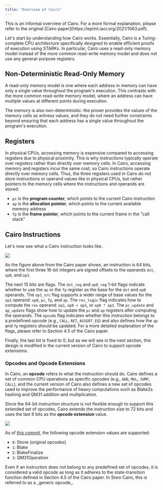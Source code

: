 ```yaml
---
title: "Overview of Cairo"
---
```


<Note>
This is an informal overview of Cairo. For a more formal explanation, please refer to the original [Cairo paper](https://eprint.iacr.org/2021/1063.pdf).
</Note>

Let's start by understanding how Cairo works. Essentially, Cairo is a Turing-complete CPU architecture specifically designed to enable efficient proofs of execution using STARKs. In particular, Cairo uses a read-only memory model instead of the more common read-write memory model and does not use any general-purpose registers.
## Non-Deterministic Read-Only Memory

A read-only memory model is one where each address in memory can have only a single value throughout the program's execution. This contrasts with the more common read-write memory model, where an address can have multiple values at different points during execution.

The memory is also non-deterministic: the prover provides the values of the memory cells as witness values, and they do not need further constraints beyond ensuring that each address has a single value throughout the program's execution.
## Registers

In physical CPUs, accessing memory is expensive compared to accessing registers due to physical proximity. This is why instructions typically operate over registers rather than directly over memory cells. In Cairo, accessing memory and registers incur the same cost, so Cairo instructions operate directly over memory cells. Thus, the three registers used in Cairo do not store instructions or operand values like in physical CPUs, but rather pointers to the memory cells where the instructions and operands are stored:

- `pc` is the **program counter**, which points to the current Cairo instruction
- `ap` is the **allocation pointer**, which points to the current available memory address
- `fp` is the **frame pointer**, which points to the current frame in the "call stack"

## Cairo Instructions

Let's now see what a Cairo instruction looks like.
<Frame caption="Figure 1: Cairo instruction (little-endian)">
  <img src="/stwo-book/cairo-air/cairo/cairo-instruction.png" />
</Frame>

As the figure above from the Cairo paper shows, an instruction is 64 bits, where the first three 16-bit integers are signed offsets to the operands `dst`, `op0`, and `op1`.

The next 15 bits are flags. The `dst_reg` and `op0_reg` 1-bit flags indicate whether to use the `ap` or the `fp` register as the base for the `dst` and `op0` operands. The `op1_src` flag supports a wider range of base values for the `op1` operand: `op0`, `pc`, `fp`, and `ap`. The `res_logic` flag indicates how to compute the `res` operand: `op1`, `op0 + op1`, or `op0 * op1`. The `pc_update` and `ap_update` flags show how to update the `pc` and `ap` registers after computing the operands. The `opcode` flag indicates whether this instruction belongs to a predefined opcode (e.g., `CALL`, `RET`, `ASSERT_EQ`) and also defines how the `ap` and `fp` registers should be updated.
<Note>
For a more detailed explanation of the flags, please refer to Section 4.5 of the Cairo paper.
</Note>

Finally, the last bit is fixed to 0, but as we will see in the next section, this design is modified in the current version of Cairo to support opcode extensions.
### Opcodes and Opcode Extensions

In Cairo, an **opcode** refers to what the instruction should do. Cairo defines a set of common CPU operations as specific opcodes (e.g., `ADD`, `MUL`, `JUMP`, `CALL`), and the current version of Cairo also defines a new set of opcodes used to improve the performance of heavy computations such as Blake2s hashing and QM31 addition and multiplication.

Since the 64-bit instruction structure is not flexible enough to support this extended set of opcodes, Cairo extends the instruction size to 72 bits and uses the last 9 bits as the **opcode extension** value.
<Frame caption="Figure 2: New instruction format with opcode extension">
  <img src="/stwo-book/cairo-air/cairo/opcode-extension.png" />
</Frame>

As of [this commit](https://github.com/starkware-libs/stwo-cairo/blob/b712c77887f8f8ce0d39a8a9741221c89846836e/stwo_cairo_prover/crates/adapter/src/decode.rs#L4), the following opcode extension values are supported:

- `0`: Stone (original opcodes)
- `1`: Blake
- `2`: BlakeFinalize
- `3`: QM31Operation

<Note>
Even if an instruction does not belong to any predefined set of opcodes, it is considered a valid opcode as long as it adheres to the state-transition function defined in Section 4.5 of the Cairo paper.
In Stwo Cairo, this is referred to as a _generic opcode_.
</Note>
